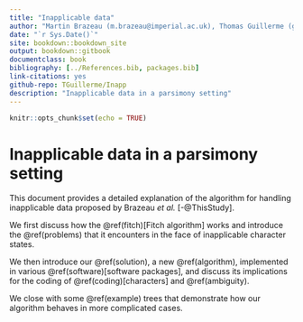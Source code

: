 ```yaml
--- 
title: "Inapplicable data"
author: "Martin Brazeau (m.brazeau@imperial.ac.uk), Thomas Guillerme (guillert@tcd.ie) and Martin Smith (martin.smith@durham.ac.uk)"
date: "`r Sys.Date()`"
site: bookdown::bookdown_site
output: bookdown::gitbook
documentclass: book
bibliography: [../References.bib, packages.bib]
link-citations: yes
github-repo: TGuillerme/Inapp
description: "Inapplicable data in a parsimony setting"
---
```



```r
knitr::opts_chunk$set(echo = TRUE)
```

# Inapplicable data in a parsimony setting

This document provides a detailed explanation of the algorithm for handling
inapplicable data proposed by Brazeau _et al._ [-@ThisStudy].

We first discuss how the \@ref(fitch)[Fitch algorithm] works and introduce
the \@ref(problems) that it encounters in the face of inapplicable character states.

We then introduce our \@ref(solution), a new \@ref(algorithm), implemented in
various \@ref(software)[software packages], and discuss its
implications for the coding of \@ref(coding)[characters] and
\@ref(ambiguity).

We close with some \@ref(example) trees that demonstrate how our algorithm behaves in
more complicated cases.
